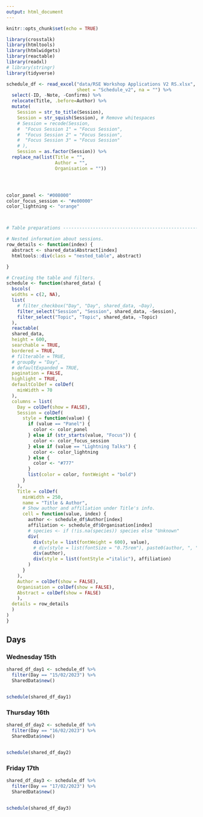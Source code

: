 ```yaml
---
output: html_document
---
```


```r
knitr::opts_chunk$set(echo = TRUE)

library(crosstalk)
library(htmltools)
library(htmlwidgets)
library(reactable)
library(readxl)
# library(stringr)
library(tidyverse)

schedule_df <- read_excel("data/RSE Workshop Applications V2 RS.xlsx", 
                          sheet = "Schedule_v2", na = "") %>% 
  select(-ID, -Note, -Confirms) %>% 
  relocate(Title, .before=Author) %>% 
  mutate(
    Session = str_to_title(Session),
    Session = str_squish(Session), # Remove whitespaces
    # Session = recode(Session,
    #  "Focus Session 1" = "Focus Session",
    #  "Focus Session 2" = "Focus Session",
    #  "Focus Session 3" = "Focus Session"
    # ),
    Session = as.factor(Session)) %>% 
  replace_na(list(Title = "",
                  Author = "",
                  Organisation = ""))




color_panel <- "#008000"
color_focus_session <- "#e00000"
color_lightning <- "orange"



# Table preparations ------------------------------------------------------

# Nested information about sessions.
row_details <- function(index) {
  abstract <- shared_data$Abstract[index]
  htmltools::div(class = "nested_table", abstract)

}

# Creating the table and filters.
schedule <- function(shared_data) {
  bscols(
  widths = c(2, NA),
  list(
    # filter_checkbox("Day", "Day", shared_data, ~Day),
    filter_select("Session", "Session", shared_data, ~Session),
    filter_select("Topic", "Topic", shared_data, ~Topic)
  ),
  reactable(
  shared_data,
  height = 600,
  searchable = TRUE,
  bordered = TRUE,
  # filterable = TRUE,
  # groupBy = "Day",
  # defaultExpanded = TRUE,
  pagination = FALSE, 
  highlight = TRUE,
  defaultColDef = colDef(
    minWidth = 70
  ),
  columns = list(
    Day = colDef(show = FALSE),
    Session = colDef(
      style = function(value) {
        if (value == "Panel") {
          color <- color_panel
        } else if (str_starts(value, "Focus")) {
          color <- color_focus_session
        } else if (value == "Lightning Talks") {
          color <- color_lightning
        } else {
          color <- "#777"
        }
        list(color = color, fontWeight = "bold")
      }
    ),
    Title = colDef(
      minWidth = 250, 
      name = "Title & Author",
      # Show author and affiliation under Title's info.
      cell = function(value, index) {
        author <- schedule_df$Author[index]
        affiliation <- schedule_df$Organisation[index]
        # species <- if (!is.na(species)) species else "Unknown"
        div(
          div(style = list(fontWeight = 600), value),
          # div(style = list(fontSize = "0.75rem"), paste0(author, ", ", affiliation)),
          div(author),
          div(style = list(fontStyle ="italic"), affiliation)
        )
      }
    ),
    Author = colDef(show = FALSE),
    Organisation = colDef(show = FALSE),
    Abstract = colDef(show = FALSE)
    ),
  details = row_details
  )
)
}

```

## Days {.tabset}

### Wednesday 15th

```r

shared_df_day1 <- schedule_df %>% 
  filter(Day == "15/02/2023") %>% 
  SharedData$new()


schedule(shared_df_day1)

```

### Thursday 16th

```r

shared_df_day2 <- schedule_df %>% 
  filter(Day == "16/02/2023") %>% 
  SharedData$new()


schedule(shared_df_day2)

```

### Friday 17th

```r

shared_df_day3 <- schedule_df %>% 
  filter(Day == "17/02/2023") %>% 
  SharedData$new()


schedule(shared_df_day3)

```
